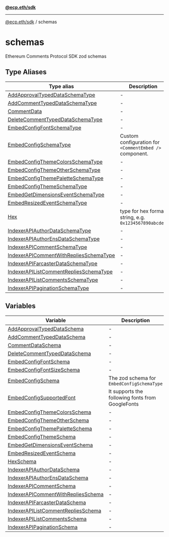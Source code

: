 [**@ecp.eth/sdk**](/sdk-reference/index.mdx)

***

[@ecp.eth/sdk](/sdk-reference/index.mdx) / schemas

# schemas

Ethereum Comments Protocol SDK zod schemas

## Type Aliases

| Type alias | Description |
| ------ | ------ |
| [AddApprovalTypedDataSchemaType](/sdk-reference/schemas/type-aliases/AddApprovalTypedDataSchemaType.mdx) | - |
| [AddCommentTypedDataSchemaType](/sdk-reference/schemas/type-aliases/AddCommentTypedDataSchemaType.mdx) | - |
| [CommentData](/sdk-reference/schemas/type-aliases/CommentData.mdx) | - |
| [DeleteCommentTypedDataSchemaType](/sdk-reference/schemas/type-aliases/DeleteCommentTypedDataSchemaType.mdx) | - |
| [EmbedConfigFontSchemaType](/sdk-reference/schemas/type-aliases/EmbedConfigFontSchemaType.mdx) | - |
| [EmbedConfigSchemaType](/sdk-reference/schemas/type-aliases/EmbedConfigSchemaType.mdx) | Custom configuration for `<CommentEmbed />` component. |
| [EmbedConfigThemeColorsSchemaType](/sdk-reference/schemas/type-aliases/EmbedConfigThemeColorsSchemaType.mdx) | - |
| [EmbedConfigThemeOtherSchemaType](/sdk-reference/schemas/type-aliases/EmbedConfigThemeOtherSchemaType.mdx) | - |
| [EmbedConfigThemePaletteSchemaType](/sdk-reference/schemas/type-aliases/EmbedConfigThemePaletteSchemaType.mdx) | - |
| [EmbedConfigThemeSchemaType](/sdk-reference/schemas/type-aliases/EmbedConfigThemeSchemaType.mdx) | - |
| [EmbedGetDimensionsEventSchemaType](/sdk-reference/schemas/type-aliases/EmbedGetDimensionsEventSchemaType.mdx) | - |
| [EmbedResizedEventSchemaType](/sdk-reference/schemas/type-aliases/EmbedResizedEventSchemaType.mdx) | - |
| [Hex](/sdk-reference/schemas/type-aliases/Hex.mdx) | type for hex format string, e.g. `0x1234567890abcdef` |
| [IndexerAPIAuthorDataSchemaType](/sdk-reference/schemas/type-aliases/IndexerAPIAuthorDataSchemaType.mdx) | - |
| [IndexerAPIAuthorEnsDataSchemaType](/sdk-reference/schemas/type-aliases/IndexerAPIAuthorEnsDataSchemaType.mdx) | - |
| [IndexerAPICommentSchemaType](/sdk-reference/schemas/type-aliases/IndexerAPICommentSchemaType.mdx) | - |
| [IndexerAPICommentWithRepliesSchemaType](/sdk-reference/schemas/type-aliases/IndexerAPICommentWithRepliesSchemaType.mdx) | - |
| [IndexerAPIFarcasterDataSchemaType](/sdk-reference/schemas/type-aliases/IndexerAPIFarcasterDataSchemaType.mdx) | - |
| [IndexerAPIListCommentRepliesSchemaType](/sdk-reference/schemas/type-aliases/IndexerAPIListCommentRepliesSchemaType.mdx) | - |
| [IndexerAPIListCommentsSchemaType](/sdk-reference/schemas/type-aliases/IndexerAPIListCommentsSchemaType.mdx) | - |
| [IndexerAPIPaginationSchemaType](/sdk-reference/schemas/type-aliases/IndexerAPIPaginationSchemaType.mdx) | - |

## Variables

| Variable | Description |
| ------ | ------ |
| [AddApprovalTypedDataSchema](/sdk-reference/schemas/variables/AddApprovalTypedDataSchema.mdx) | - |
| [AddCommentTypedDataSchema](/sdk-reference/schemas/variables/AddCommentTypedDataSchema.mdx) | - |
| [CommentDataSchema](/sdk-reference/schemas/variables/CommentDataSchema.mdx) | - |
| [DeleteCommentTypedDataSchema](/sdk-reference/schemas/variables/DeleteCommentTypedDataSchema.mdx) | - |
| [EmbedConfigFontSchema](/sdk-reference/schemas/variables/EmbedConfigFontSchema.mdx) | - |
| [EmbedConfigFontSizeSchema](/sdk-reference/schemas/variables/EmbedConfigFontSizeSchema.mdx) | - |
| [EmbedConfigSchema](/sdk-reference/schemas/variables/EmbedConfigSchema.mdx) | The zod schema for `EmbedConfigSchemaType` |
| [EmbedConfigSupportedFont](/sdk-reference/schemas/variables/EmbedConfigSupportedFont.mdx) | It supports the following fonts from GoogleFonts |
| [EmbedConfigThemeColorsSchema](/sdk-reference/schemas/variables/EmbedConfigThemeColorsSchema.mdx) | - |
| [EmbedConfigThemeOtherSchema](/sdk-reference/schemas/variables/EmbedConfigThemeOtherSchema.mdx) | - |
| [EmbedConfigThemePaletteSchema](/sdk-reference/schemas/variables/EmbedConfigThemePaletteSchema.mdx) | - |
| [EmbedConfigThemeSchema](/sdk-reference/schemas/variables/EmbedConfigThemeSchema.mdx) | - |
| [EmbedGetDimensionsEventSchema](/sdk-reference/schemas/variables/EmbedGetDimensionsEventSchema.mdx) | - |
| [EmbedResizedEventSchema](/sdk-reference/schemas/variables/EmbedResizedEventSchema.mdx) | - |
| [HexSchema](/sdk-reference/schemas/variables/HexSchema.mdx) | - |
| [IndexerAPIAuthorDataSchema](/sdk-reference/schemas/variables/IndexerAPIAuthorDataSchema.mdx) | - |
| [IndexerAPIAuthorEnsDataSchema](/sdk-reference/schemas/variables/IndexerAPIAuthorEnsDataSchema.mdx) | - |
| [IndexerAPICommentSchema](/sdk-reference/schemas/variables/IndexerAPICommentSchema.mdx) | - |
| [IndexerAPICommentWithRepliesSchema](/sdk-reference/schemas/variables/IndexerAPICommentWithRepliesSchema.mdx) | - |
| [IndexerAPIFarcasterDataSchema](/sdk-reference/schemas/variables/IndexerAPIFarcasterDataSchema.mdx) | - |
| [IndexerAPIListCommentRepliesSchema](/sdk-reference/schemas/variables/IndexerAPIListCommentRepliesSchema.mdx) | - |
| [IndexerAPIListCommentsSchema](/sdk-reference/schemas/variables/IndexerAPIListCommentsSchema.mdx) | - |
| [IndexerAPIPaginationSchema](/sdk-reference/schemas/variables/IndexerAPIPaginationSchema.mdx) | - |
